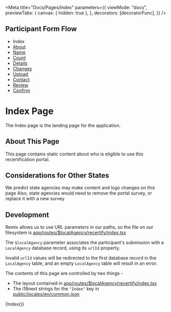 
<Meta
  title="Docs/Pages/Index"
  parameters={{
    viewMode: "docs",
    previewTabs: {
      canvas: { hidden: true },
    },
    decorators: [decoratorFunc],
  }}
/>

## Participant Form Flow

<ul className="breadcrumb">
  <li>Index</li>
  <li>
    <a href="?path=/docs/docs-pages-about--about">About</a>
  </li>
  <li>
    <a href="?path=/docs/docs-pages-name--name">Name</a>
  </li>
  <li>
    <a href="?path=/docs/docs-pages-count--count">Count</a>
  </li>
  <li>
    <a href="?path=/docs/docs-pages-details--details">Details</a>
  </li>
  <li>
    <a href="?path=/docs/docs-pages-changes--changes">Changes</a>
  </li>
  <li>
    <a href="?path=/docs/docs-pages-upload--upload">Upload</a>
  </li>
  <li>
    <a href="?path=/docs/docs-pages-contact--contact">Contact</a>
  </li>
  <li>
    <a href="?path=/docs/docs-pages-review--review">Review</a>
  </li>
  <li>
    <a href="?path=/docs/docs-pages-confirm--confirm">Confirm</a>
  </li>
</ul>

# Index Page

The Index page is the landing page for the application.

## About This Page

This page contains static content about who is eligible to use this recertification portal.

## Considerations for Other States

We predict state agencies may make content and logo changes on this page
Also, state agencies would need to remove the portal survey, or replace it with a new survey

## Development

Remix allows us to use URL parameters in our paths, so the file on our filesystem is [app/routes/$localAgency/recertify/index.tsx](../../../participant/app/routes/%24localAgency/recertify/index.tsx)

The `$localAgency` parameter associates the participant's submission with a `LocalAgency` database record, using its `urlId` property.

Invalid `urlId` values will be redirected to the first database record in the `LocalAgency` table, and an empty `LocalAgency` table will result in an error.

The contents of this page are controlled by two things -

- The layout contained in [app/routes/$localAgency/recertify/index.tsx](participant/app/routes/%24localAgency/recertify/index.tsx)
- The i18next strings for the `"Index"` key in [public/locales/en/common.json](locales/en/common.json)

<Story name="Index">{Index()}</Story>
